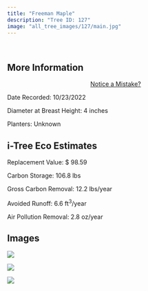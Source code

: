 ```yaml
---
title: "Freeman Maple"
description: "Tree ID: 127"
image: "all_tree_images/127/main.jpg"
---
```


<br>

## **More Information**
::: column-margin
<center><a class="button" href="https://forms.gle/W6f5nwYxrM33hF4f7">Notice a Mistake?</a></center>
:::


Date Recorded:  10/23/2022

Diameter at Breast Height:  4  inches

Planters:  Unknown

## **i-Tree Eco Estimates**


 Replacement Value: $ 98.59

 Carbon Storage:  106.8  lbs

 Gross Carbon Removal:  12.2  lbs/year

 Avoided Runoff:  6.6  ft<sup>3</sup>/year

 Air Pollution Removal:  2.8  oz/year

## **Images**


 ![](all_tree_images/127/IMG_6847.jpg)

 ![](all_tree_images/127/IMG_6849.jpg)

 ![](all_tree_images/127/main.jpg)
